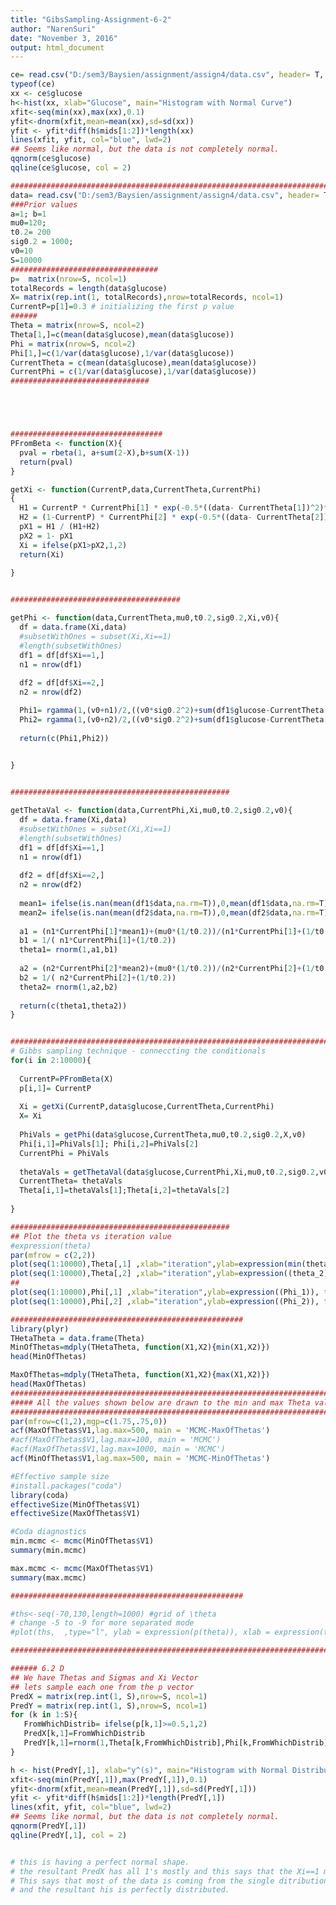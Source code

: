 ```yaml
---
title: "GibsSampling-Assignment-6-2"
author: "NarenSuri"
date: "November 3, 2016"
output: html_document
---
```



```r
ce= read.csv("D:/sem3/Baysien/assignment/assign4/data.csv", header= T,  sep=",")
typeof(ce)
xx <- ce$glucose
h<-hist(xx, xlab="Glucose", main="Histogram with Normal Curve") 
xfit<-seq(min(xx),max(xx),0.1) 
yfit<-dnorm(xfit,mean=mean(xx),sd=sd(xx)) 
yfit <- yfit*diff(h$mids[1:2])*length(xx) 
lines(xfit, yfit, col="blue", lwd=2)
## Seems like normal, but the data is not completely normal.
qqnorm(ce$glucose)
qqline(ce$glucose, col = 2)

############################################################################
data= read.csv("D:/sem3/Baysien/assignment/assign4/data.csv", header= T,  sep=",")
###Prior values 
a=1; b=1
mu0=120; 
t0.2= 200
sig0.2 = 1000;
v0=10
S=10000
#################################
p=  matrix(nrow=S, ncol=1) 
totalRecords = length(data$glucose)
X= matrix(rep.int(1, totalRecords),nrow=totalRecords, ncol=1)
CurrentP=p[1]=0.3 # initializing the first p value
######
Theta = matrix(nrow=S, ncol=2)
Theta[1,]=c(mean(data$glucose),mean(data$glucose))
Phi = matrix(nrow=S, ncol=2)
Phi[1,]=c(1/var(data$glucose),1/var(data$glucose))
CurrentTheta = c(mean(data$glucose),mean(data$glucose))
CurrentPhi = c(1/var(data$glucose),1/var(data$glucose))
###############################





##################################
PFromBeta <- function(X){
  pval = rbeta(1, a+sum(2-X),b+sum(X-1))
  return(pval)
}

getXi <- function(CurrentP,data,CurrentTheta,CurrentPhi)
{
  H1 = CurrentP * CurrentPhi[1] * exp(-0.5*((data- CurrentTheta[1])^2)* CurrentPhi[1])
  H2 = (1-CurrentP) * CurrentPhi[2] * exp(-0.5*((data- CurrentTheta[2])^2)* CurrentPhi[2])
  pX1 = H1 / (H1+H2)
  pX2 = 1- pX1
  Xi = ifelse(pX1>pX2,1,2)
  return(Xi)
  
}


######################################

getPhi <- function(data,CurrentTheta,mu0,t0.2,sig0.2,Xi,v0){
  df = data.frame(Xi,data)
  #subsetWithOnes = subset(Xi,Xi==1)
  #length(subsetWithOnes)
  df1 = df[df$Xi==1,]
  n1 = nrow(df1)
  
  df2 = df[df$Xi==2,]
  n2 = nrow(df2)

  Phi1= rgamma(1,(v0+n1)/2,((v0*sig0.2^2)+sum(df1$glucose-CurrentTheta[1])^2)/2)
  Phi2= rgamma(1,(v0+n2)/2,((v0*sig0.2^2)+sum(df1$glucose-CurrentTheta[2])^2)/2)
  
  return(c(Phi1,Phi2))
    

}


#################################################

getThetaVal <- function(data,CurrentPhi,Xi,mu0,t0.2,sig0.2,v0){
  df = data.frame(Xi,data)
  #subsetWithOnes = subset(Xi,Xi==1)
  #length(subsetWithOnes)
  df1 = df[df$Xi==1,]
  n1 = nrow(df1)
  
  df2 = df[df$Xi==2,]
  n2 = nrow(df2)
  
  mean1= ifelse(is.nan(mean(df1$data,na.rm=T)),0,mean(df1$data,na.rm=T))
  mean2= ifelse(is.nan(mean(df2$data,na.rm=T)),0,mean(df2$data,na.rm=T))
  
  a1 = (n1*CurrentPhi[1]*mean1)+(mu0*(1/t0.2))/(n1*CurrentPhi[1]+(1/t0.2))
  b1 = 1/( n1*CurrentPhi[1]+(1/t0.2))
  theta1= rnorm(1,a1,b1)
 
  a2 = (n2*CurrentPhi[2]*mean2)+(mu0*(1/t0.2))/(n2*CurrentPhi[2]+(1/t0.2))
  b2 = 1/( n2*CurrentPhi[2]+(1/t0.2)) 
  theta2= rnorm(1,a2,b2)
  
  return(c(theta1,theta2))
}


##############################################################################
# Gibbs sampling technique - conneccting the conditionals
for(i in 2:10000){
  
  CurrentP=PFromBeta(X)
  p[i,1]= CurrentP
  
  Xi = getXi(CurrentP,data$glucose,CurrentTheta,CurrentPhi)
  X= Xi
  
  PhiVals = getPhi(data$glucose,CurrentTheta,mu0,t0.2,sig0.2,X,v0)
  Phi[i,1]=PhiVals[1]; Phi[i,2]=PhiVals[2]
  CurrentPhi = PhiVals
  
  thetaVals = getThetaVal(data$glucose,CurrentPhi,Xi,mu0,t0.2,sig0.2,v0)
  CurrentTheta= thetaVals
  Theta[i,1]=thetaVals[1];Theta[i,2]=thetaVals[2]
  
}

#################################################
## Plot the theta vs iteration value
#expression(theta)
par(mfrow = c(2,2))
plot(seq(1:10000),Theta[,1] ,xlab="iteration",ylab=expression(min(theta_1)), type='l')
plot(seq(1:10000),Theta[,2] ,xlab="iteration",ylab=expression((theta_2)), type='l')
## 
plot(seq(1:10000),Phi[,1] ,xlab="iteration",ylab=expression((Phi_1)), type='l')
plot(seq(1:10000),Phi[,2] ,xlab="iteration",ylab=expression((Phi_2)), type='l')

#################################################### 
library(plyr)
THetaTheta = data.frame(Theta)
MinOfThetas=mdply(THetaTheta, function(X1,X2){min(X1,X2)})
head(MinOfThetas)

MaxOfThetas=mdply(THetaTheta, function(X1,X2){max(X1,X2)})
head(MaxOfThetas)
#############################################################################
##### All the values shown below are drawn to the min and max Theta values
#############################################################################
par(mfrow=c(1,2),mgp=c(1.75,.75,0))
acf(MaxOfThetas$V1,lag.max=500, main = 'MCMC-MaxOfThetas')
#acf(MaxOfThetas$V1,lag.max=100, main = 'MCMC')
#acf(MaxOfThetas$V1,lag.max=1000, main = 'MCMC')
acf(MinOfThetas$V1,lag.max=500, main = 'MCMC-MinOfThetas')

#Effective sample size
#install.packages("coda")
library(coda)
effectiveSize(MinOfThetas$V1)
effectiveSize(MaxOfThetas$V1)

#Coda diagnostics
min.mcmc <- mcmc(MinOfThetas$V1)
summary(min.mcmc)

max.mcmc <- mcmc(MaxOfThetas$V1)
summary(max.mcmc)

####################################################

#ths<-seq(-70,130,length=1000) #grid of \theta 
# change -5 to -9 for more separated mode
#plot(ths,  ,type="l", ylab = expression(p(theta)), xlab = expression(theta))

##################################################################################

###### 6.2 D
## We have Thetas and Sigmas and Xi Vector
## lets sample each one from the p vector
PredX = matrix(rep.int(1, S),nrow=S, ncol=1)
PredY = matrix(rep.int(1, S),nrow=S, ncol=1)
for (k in 1:S){
   FromWhichDistrib= ifelse(p[k,1]>=0.5,1,2)
   PredX[k,1]=FromWhichDistrib
   PredY[k,1]=rnorm(1,Theta[k,FromWhichDistrib],Phi[k,FromWhichDistrib])
}

h <- hist(PredY[,1], xlab="y^(s)", main="Histogram with Normal Distribuion")
xfit<-seq(min(PredY[,1]),max(PredY[,1]),0.1) 
yfit<-dnorm(xfit,mean=mean(PredY[,1]),sd=sd(PredY[,1])) 
yfit <- yfit*diff(h$mids[1:2])*length(PredY[,1]) 
lines(xfit, yfit, col="blue", lwd=2)
## Seems like normal, but the data is not completely normal.
qqnorm(PredY[,1])
qqline(PredY[,1], col = 2)


# this is having a perfect normal shape.
# the resultant PredX has all 1's mostly and this says that the Xi==1 most of the times
# This says that most of the data is coming from the single ditribution, and it looks like this data is not actually a mixture model based.
# and the resultant his is perfectly distributed.




```



